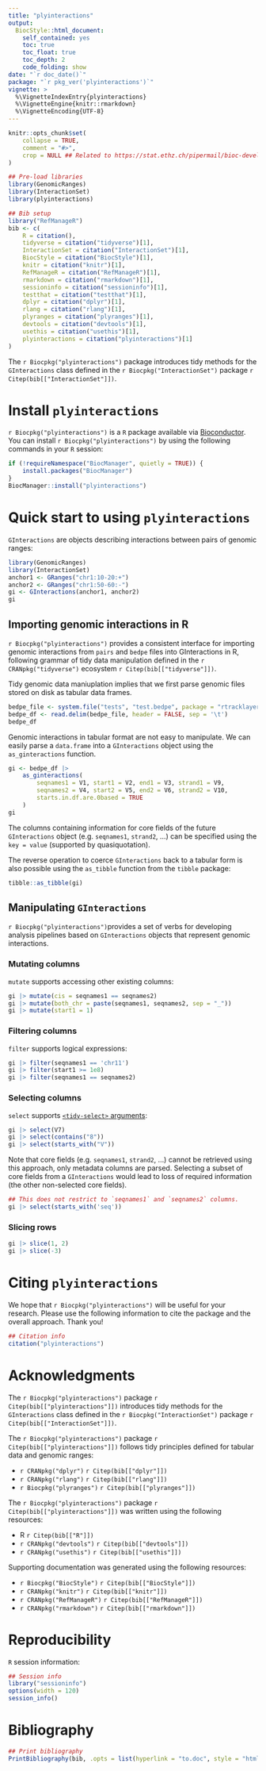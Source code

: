 ```yaml
---
title: "plyinteractions"
output: 
  BiocStyle::html_document:
    self_contained: yes
    toc: true
    toc_float: true
    toc_depth: 2
    code_folding: show
date: "`r doc_date()`"
package: "`r pkg_ver('plyinteractions')`"
vignette: >
  %\VignetteIndexEntry{plyinteractions}
  %\VignetteEngine{knitr::rmarkdown}
  %\VignetteEncoding{UTF-8}  
---
```


```r
knitr::opts_chunk$set(
    collapse = TRUE,
    comment = "#>",
    crop = NULL ## Related to https://stat.ethz.ch/pipermail/bioc-devel/2020-April/016656.html
)
```

```r
## Pre-load libraries
library(GenomicRanges)
library(InteractionSet)
library(plyinteractions)

## Bib setup
library("RefManageR")
bib <- c(
    R = citation(),
    tidyverse = citation("tidyverse")[1],
    InteractionSet = citation("InteractionSet")[1],
    BiocStyle = citation("BiocStyle")[1],
    knitr = citation("knitr")[1],
    RefManageR = citation("RefManageR")[1],
    rmarkdown = citation("rmarkdown")[1],
    sessioninfo = citation("sessioninfo")[1],
    testthat = citation("testthat")[1],
    dplyr = citation("dplyr")[1],
    rlang = citation("rlang")[1],
    plyranges = citation("plyranges")[1],
    devtools = citation("devtools")[1],
    usethis = citation("usethis")[1],
    plyinteractions = citation("plyinteractions")[1]
)
```

The `r Biocpkg("plyinteractions")` package
introduces tidy methods for the `GInteractions` class defined in the 
`r Biocpkg("InteractionSet")` package `r Citep(bib[["InteractionSet"]])`. 

# Install `plyinteractions`

`r Biocpkg("plyinteractions")` is a `R` package available via 
[Bioconductor](http://bioconductor.org). 
You can install `r Biocpkg("plyinteractions")` by using the following 
commands in your `R` session:

```r
if (!requireNamespace("BiocManager", quietly = TRUE)) {
    install.packages("BiocManager")
}
BiocManager::install("plyinteractions")
```

# Quick start to using `plyinteractions`

`GInteractions` are objects describing interactions between pairs of genomic 
ranges: 

```r
library(GenomicRanges)
library(InteractionSet)
anchor1 <- GRanges("chr1:10-20:+")
anchor2 <- GRanges("chr1:50-60:-")
gi <- GInteractions(anchor1, anchor2)
gi
```

## Importing genomic interactions in R

`r Biocpkg("plyinteractions")` provides a consistent interface for importing 
genomic interactions from `pairs` and `bedpe` files into GInteractions in R, 
following grammar of tidy data manipulation defined in the 
`r CRANpkg("tidyverse")` ecosystem `r Citep(bib[["tidyverse"]])`. 

Tidy genomic data maniuplation implies that we first parse genomic 
files stored on disk as tabular data frames. 

```r
bedpe_file <- system.file("tests", "test.bedpe", package = "rtracklayer")
bedpe_df <- read.delim(bedpe_file, header = FALSE, sep = '\t')
bedpe_df
```

Genomic interactions in tabular format are not easy to manipulate.
We can easily parse a `data.frame` into a `GInteractions` object using 
the `as_ginteractions` function. 

```r
gi <- bedpe_df |> 
    as_ginteractions(
        seqnames1 = V1, start1 = V2, end1 = V3, strand1 = V9, 
        seqnames2 = V4, start2 = V5, end2 = V6, strand2 = V10, 
        starts.in.df.are.0based = TRUE
    )
gi
```

The columns containing information for core fields of the future `GInteractions` 
object (e.g. `seqnames1`, `strand2`, ...) can be specified using the 
`key = value` (supported by quasiquotation). 

The reverse operation to coerce `GInteractions` back to a tabular form is 
also possible using the `as_tibble` function from the `tibble` package: 

```r
tibble::as_tibble(gi)
```

## Manipulating `GInteractions`

`r Biocpkg("plyinteractions")`provides a set of verbs for developing 
analysis pipelines based on `GInteractions` objects that represent genomic 
interactions. 

### Mutating columns 

`mutate` supports accessing other existing columns:

```r
gi |> mutate(cis = seqnames1 == seqnames2)
gi |> mutate(both_chr = paste(seqnames1, seqnames2, sep = "_"))
gi |> mutate(start1 = 1)
```

### Filtering columns 

`filter` supports logical expressions:

```r
gi |> filter(seqnames1 == 'chr11')
gi |> filter(start1 >= 1e8)
gi |> filter(seqnames1 == seqnames2)
```

### Selecting columns 

`select` supports [`<tidy-select>` arguments](https://dplyr.tidyverse.org/reference/dplyr_tidy_select.html):

```r
gi |> select(V7)
gi |> select(contains("8"))
gi |> select(starts_with("V"))
```

Note that core fields (e.g. `seqnames1`, `strand2`, ...) cannot be retrieved 
using this approach, only metadata columns are parsed. 
Selecting a subset of core fields from a `GInteractions` would lead to 
loss of required information (the other non-selected core fields). 

```r
## This does not restrict to `seqnames1` and `seqnames2` columns. 
gi |> select(starts_with('seq')) 
```

### Slicing rows 

```r
gi |> slice(1, 2)
gi |> slice(-3)
```

# Citing `plyinteractions`

We hope that `r Biocpkg("plyinteractions")` will be useful for your research. 
Please use the following information to cite the package and the overall 
approach. Thank you!

```r
## Citation info
citation("plyinteractions")
```

# Acknowledgments

The `r Biocpkg("plyinteractions")` package `r Citep(bib[["plyinteractions"]])`
introduces tidy methods for the `GInteractions` class defined in the 
`r Biocpkg("InteractionSet")` package `r Citep(bib[["InteractionSet"]])`. 

The `r Biocpkg("plyinteractions")` package `r Citep(bib[["plyinteractions"]])`
follows tidy principles defined for tabular data and genomic ranges:

* `r CRANpkg("dplyr")` `r Citep(bib[["dplyr"]])`
* `r CRANpkg("rlang")` `r Citep(bib[["rlang"]])`
* `r Biocpkg("plyranges")` `r Citep(bib[["plyranges"]])`

The `r Biocpkg("plyinteractions")` package `r Citep(bib[["plyinteractions"]])`
was written using the following resources:

* R `r Citep(bib[["R"]])`
* `r CRANpkg("devtools")` `r Citep(bib[["devtools"]])`
* `r CRANpkg("usethis")` `r Citep(bib[["usethis"]])`

Supporting documentation was generated using the following resources: 

* `r Biocpkg("BiocStyle")` `r Citep(bib[["BiocStyle"]])`
* `r CRANpkg("knitr")` `r Citep(bib[["knitr"]])`
* `r CRANpkg("RefManageR")` `r Citep(bib[["RefManageR"]])`
* `r CRANpkg("rmarkdown")` `r Citep(bib[["rmarkdown"]])`

# Reproducibility 

`R` session information:

```r
## Session info
library("sessioninfo")
options(width = 120)
session_info()
```

# Bibliography

```r
## Print bibliography
PrintBibliography(bib, .opts = list(hyperlink = "to.doc", style = "html"))
```
